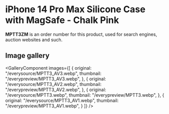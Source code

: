 
# iPhone 14 Pro Max Silicone Case with MagSafe - Chalk Pink

<Callout type='info' emoji='👉🏻'>**MPTT3ZM** is an order number for this product, used for search engines, auction websites and such.</Callout>

## Image gallery

<GalleryComponent
    images={[
      {
        original: "/everysource/MPTT3_AV3.webp",
        thumbnail: "/everypreview/MPTT3_AV3.webp",
      },
      {
        original: "/everysource/MPTT3_AV2.webp",
        thumbnail: "/everypreview/MPTT3_AV2.webp",
      },
      {
        original: "/everysource/MPTT3.webp",
        thumbnail: "/everypreview/MPTT3.webp",
      },
      {
        original: "/everysource/MPTT3_AV1.webp",
        thumbnail: "/everypreview/MPTT3_AV1.webp",
      }
    ]}
  />
